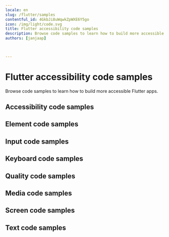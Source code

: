 ```yaml
---
locale: en
slug: /flutter/samples
contentful_id: 4GkbJi8uWqwkZpWXE6Y5go
icon: /img/light/code.svg
title: Flutter accessibility code samples
description: Browse code samples to learn how to build more accessible Flutter apps.
authors: [janjaap]


	
---
```


# Flutter accessibility code samples

Browse code samples to learn how to build more accessible Flutter apps.

## Accessibility code samples

<LinkList title="List of Flutter Accessibility Code samples" isHighlighted={true}>
  <LinkListItem url="/en/docs/flutter/samples/accessibility-action" title="Accessibility action" pageTitle="Accessibility action on Flutter" shortDescription="Accessibility actions provide alternative ways for users of assistive technologies to perform actions."/>
  <LinkListItem url="/en/docs/flutter/samples/accessibility-announcement" title="Accessibility announcement" pageTitle="Accessibility announcement on Flutter" shortDescription="Users of assistive technologies should be made aware of important changes in content through accessibility announcements."/>
  <LinkListItem url="/en/docs/flutter/samples/accessibility-dialog" title="Accessibility dialog" pageTitle="Accessibility dialog on Flutter" shortDescription="A dialog overlays the screen and offers one or more actions to proceed."/>
  <LinkListItem url="/en/docs/flutter/samples/accessibility-focus-indicator" title="Accessibility focus indicator" pageTitle="Accessibility focus indicator on Flutter" shortDescription="Users should know which element has focus when using a keyboard or assistive technology."/>
  <LinkListItem url="/en/docs/flutter/samples/accessibility-focus" title="Accessibility focus" pageTitle="Accessibility focus on Flutter" shortDescription="Sometimes you need to programmatically move the accessibility focus to a specific element."/>
  <LinkListItem url="/en/docs/flutter/samples/accessibility-focusability" title="Accessibility focusability" pageTitle="Accessibility focusability on Flutter" shortDescription="An element should indicate whether it should be focusable by assistive technologies or not."/>
  <LinkListItem url="/en/docs/flutter/samples/accessibility-group" title="Accessibility group" pageTitle="Accessibility group on Flutter" shortDescription="It is easier and quicker for users of assistive technologies to interact with grouped elements."/>
  <LinkListItem url="/en/docs/flutter/samples/accessibility-hint" title="Accessibility hint" pageTitle="Accessibility hint on Flutter" shortDescription="An accessibility hint helps users to understand what will happen after performing an action."/>
  <LinkListItem url="/en/docs/flutter/samples/accessibility-language" title="Accessibility language" pageTitle="Accessibility language on Flutter" shortDescription="When content is written in multiple languages, foreign words should ideally be indicated in their respective language."/>
  <LinkListItem url="/en/docs/flutter/samples/accessibility-label" title="Accessibility label" pageTitle="Accessibility label on Flutter" shortDescription="An accessibility label helps users of assistive technologies to identify elements on the screen."/>
  <LinkListItem url="/en/docs/flutter/samples/accessibility-link" title="Accessibility link" pageTitle="Accessibility link on Flutter" shortDescription="Links should be accessible for users of assistive technologies."/>
  <LinkListItem url="/en/docs/flutter/samples/accessibility-live-region" title="Accessibility live region" pageTitle="Accessibility live region on Flutter" shortDescription="A live region allows users of assistive technologies to receive updates whenever important information on the screen changes."/>
  <LinkListItem url="/en/docs/flutter/samples/accessibility-modal" title="Accessibility modal" pageTitle="Accessibility modal on Flutter" shortDescription="A modal overlays the screen with additional content."/>
  <LinkListItem url="/en/docs/flutter/samples/accessibility-name" title="Accessibility name" pageTitle="Accessibility name on Flutter" shortDescription="The accessibility name indicates the name used for interface elements by assistive technologies."/>
  <LinkListItem url="/en/docs/flutter/samples/accessibility-order" title="Accessibility order" pageTitle="Accessibility order on Flutter" shortDescription="Assistive technologies try to determine a logical accessibility order based on the placement and properties of the elements on the screen."/>
  <LinkListItem url="/en/docs/flutter/samples/accessibility-role" title="Accessibility role" pageTitle="Accessibility role on Flutter" shortDescription="An accessibility role helps users of assistive technologies to understand the purpose of elements on the screen."/>
  <LinkListItem url="/en/docs/flutter/samples/accessibility-state" title="Accessibility state" pageTitle="Accessibility state on Flutter" shortDescription="An accessibility state helps users of assistive technologies to understand the state of elements on the screen."/>
  <LinkListItem url="/en/docs/flutter/samples/accessibility-value" title="Accessibility value" pageTitle="Accessibility value on Flutter" shortDescription="An accessibility value helps users of assistive technologies to understand the value of elements on the screen."/>
</LinkList>

## Element code samples

<LinkList title="List of Flutter Element Code samples" isHighlighted={true}>
  <LinkListItem url="/en/docs/flutter/samples/element-focus-change" title="Element focus change" pageTitle="Element focus change on Flutter" shortDescription="Whenever an element receives focus, it should not automatically trigger an event which changes context."/>
  <LinkListItem url="/en/docs/flutter/samples/element-identification" title="Element identification" pageTitle="Element identification on Flutter" shortDescription="Functionality that is repeated on multiple screens should use consistent identification."/>
  <LinkListItem url="/en/docs/flutter/samples/element-position" title="Element position" pageTitle="Element position on Flutter" shortDescription="Components that are repeated on multiple screens should have a consistent position."/>
</LinkList>

## Input code samples

<LinkList title="List of Flutter Input Code samples" isHighlighted={true}>
  <LinkListItem url="/en/docs/flutter/samples/input-cancellation" title="Input cancellation" pageTitle="Input cancellation on Flutter" shortDescription="Users should be able to cancel accidental interaction."/>
  <LinkListItem url="/en/docs/flutter/samples/input-content-type" title="Input content type" pageTitle="Input content type on Flutter" shortDescription="Setting the content type for input fields helps user entering data."/>
  <LinkListItem url="/en/docs/flutter/samples/input-errors" title="Input errors" pageTitle="Input errors on Flutter" shortDescription="Users should be notified when they make input errors."/>
  <LinkListItem url="/en/docs/flutter/samples/input-gestures" title="Input gestures" pageTitle="Input gestures on Flutter" shortDescription="Gesture activated functionality should also be available without the use of gestures."/>
  <LinkListItem url="/en/docs/flutter/samples/input-instructions" title="Input instructions" pageTitle="Input instructions on Flutter" shortDescription="When a label might not describe the requested input sufficiently, you should add additional instructions."/>
  <LinkListItem url="/en/docs/flutter/samples/input-keyboard-type" title="Input keyboard type" pageTitle="Input keyboard type on Flutter" shortDescription="Setting the keyboard type for input fields helps user entering data."/>
  <LinkListItem url="/en/docs/flutter/samples/input-label" title="Input label" pageTitle="Input label on Flutter" shortDescription="Input fields should have labels so that users know what input data is expected."/>
  <LinkListItem url="/en/docs/flutter/samples/input-motion" title="Input motion" pageTitle="Input motion on Flutter" shortDescription="Provide an alternative way for actions activated by motion, to allow everyone to use the functionality."/>
  <LinkListItem url="/en/docs/flutter/samples/input-predictable" title="Input predictable" pageTitle="Input predictable on Flutter" shortDescription="Whenever a user provides input, there should be no change of context."/>
</LinkList>

## Keyboard code samples

<LinkList title="List of Flutter Keyboard Code samples" isHighlighted={true}>
  <LinkListItem url="/en/docs/flutter/samples/keyboard-order" title="Keyboard order" pageTitle="Keyboard order on Flutter" shortDescription="By adjusting the keyboard order, you can provide a great experience for users that control their device using a hardware keyboard."/>
  <LinkListItem url="/en/docs/flutter/samples/keyboard-shortcuts" title="Keyboard shortcuts" pageTitle="Keyboard shortcuts on Flutter" shortDescription="Most people operate their smartphones with touch, but some people use an external keyboard."/>
</LinkList>

## Quality code samples

<LinkList title="List of Flutter Quality Code samples" isHighlighted={true}>
  <LinkListItem url="/en/docs/flutter/samples/linting" title="Linting" pageTitle="Linting on Flutter" shortDescription="Linting is the process of running a tool which analyzes your code for potential errors."/>
</LinkList>

## Media code samples

<LinkList title="List of Flutter Media Code samples" isHighlighted={true}>
  <LinkListItem url="/en/docs/flutter/samples/audio-control" title="Audio control" pageTitle="Audio control on Flutter" shortDescription="Users should be able to control audio whenever it plays automatically."/>
  <LinkListItem url="/en/docs/flutter/samples/audio-description" title="Audio description" pageTitle="Audio description on Flutter" shortDescription="Videos should include audio description when important visual details are shown which you cannot hear."/>
  <LinkListItem url="/en/docs/flutter/samples/live-captions" title="Live captions" pageTitle="Live captions on Flutter" shortDescription="Captions should be provided in real-time to enable users to understand what is being said in live videos."/>
  <LinkListItem url="/en/docs/flutter/samples/captions" title="Captions" pageTitle="Captions on Flutter" shortDescription="Captions should be provided to enable users to understand what is being said in videos."/>
  <LinkListItem url="/en/docs/flutter/samples/transcript" title="Transcript" pageTitle="Transcript on Flutter" shortDescription="Videos should contain a transcript to allow users to read what is shown in media, such as a video or podcast."/>
</LinkList>

## Screen code samples

<LinkList title="List of Flutter Screen Code samples" isHighlighted={true}>
  <LinkListItem url="/en/docs/flutter/samples/reduced-animations" title="Reduced animations" pageTitle="Reduced animations on Flutter" shortDescription="Content which conveys a sense of motion can be a barrier for users."/>
  <LinkListItem url="/en/docs/flutter/samples/contrast" title="Contrast" pageTitle="Contrast on Flutter" shortDescription="Apps should provide enough contrast between text and its background so that it can be read by people with moderately low vision."/>
  <LinkListItem url="/en/docs/flutter/samples/dark-mode" title="Dark mode" pageTitle="Dark mode on Flutter" shortDescription="Dark mode darkens background colours and provides a more comfortable viewing experience in low light."/>
  <LinkListItem url="/en/docs/flutter/samples/frequent-flashes" title="Frequent flashes" pageTitle="Frequent flashes on Flutter" shortDescription="Rapidly flashing images or views can cause seizures for some users."/>
  <LinkListItem url="/en/docs/flutter/samples/descriptive-headers" title="Descriptive headers" pageTitle="Descriptive headers on Flutter" shortDescription="Screens should have descriptive headers, this helps users find specific content and orient themselves within your app."/>
  <LinkListItem url="/en/docs/flutter/samples/descriptive-labels" title="Descriptive labels" pageTitle="Descriptive labels on Flutter" shortDescription="Screens should have descriptive labels, these help users recognize which purpose controls have."/>
  <LinkListItem url="/en/docs/flutter/samples/screen-orientation" title="Screen orientation" pageTitle="Screen orientation on Flutter" shortDescription="Apps should adapt to the preferred display orientation of the user."/>
  <LinkListItem url="/en/docs/flutter/samples/reflow" title="Reflow" pageTitle="Reflow on Flutter" shortDescription="Content on the screen should reflow based on the users' preferences."/>
  <LinkListItem url="/en/docs/flutter/samples/search-functionality" title="Search functionality" pageTitle="Search functionality on Flutter" shortDescription="Users might have difficulty finding a specific screen."/>
  <LinkListItem url="/en/docs/flutter/samples/skip-content" title="Skip content" pageTitle="Skip content on Flutter" shortDescription="It can be helpful for users to skip repeated blocks of content."/>
  <LinkListItem url="/en/docs/flutter/samples/adjustable-timing" title="Adjustable timing" pageTitle="Adjustable timing on Flutter" shortDescription="Everyone, including people with disabilities, should have adequate time to interact with your app."/>
  <LinkListItem url="/en/docs/flutter/samples/screen-title" title="Screen title" pageTitle="Screen title on Flutter" shortDescription="Each screen should have a descriptive title, which helps users with identifying the screen."/>
</LinkList>

## Text code samples

<LinkList title="List of Flutter Text Code samples" isHighlighted={true}>
  <LinkListItem url="/en/docs/flutter/samples/bold-text" title="Bold text" pageTitle="Bold text on Flutter" shortDescription="Apps should use bold text when users have indicated this as a preference in the system settings."/>
  <LinkListItem url="/en/docs/flutter/samples/text-element" title="Text element" pageTitle="Text element on Flutter" shortDescription="Always use text elements to display text, unless this is not possible due to styling, such as text logo's."/>
  <LinkListItem url="/en/docs/flutter/samples/localization" title="Localization" pageTitle="Localization on Flutter" shortDescription="Assistive technologies, such as the screen reader, use the locale for the pronunciation of utterances."/>
  <LinkListItem url="/en/docs/flutter/samples/scale-text" title="Scale text" pageTitle="Scale text on Flutter" shortDescription="Apps should scale text to the size specified by users in the system settings."/>
  <LinkListItem url="/en/docs/flutter/samples/text-spacing" title="Text spacing" pageTitle="Text spacing on Flutter" shortDescription="Content should adapt to increased spacing between lines, words, letters, and paragraphs."/>
  <LinkListItem url="/en/docs/flutter/samples/text-truncation" title="Text truncation" pageTitle="Text truncation on Flutter" shortDescription="Text should never get truncated in your app, even when users have enlarged their font size."/>
</LinkList>